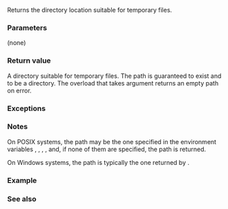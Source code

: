 {{cpp/experimental/fs/title|temp_directory_path}}
{{cpp/experimental/fs/navbar}}
{{dcl begin}}
{{dcl header|experimental/filesystem}}
{{dcl|num=1|since=fs_ts|1=
path temp_directory_path();
path temp_directory_path( error_code&amp; ec );
}}
{{dcl end}}

Returns the directory location suitable for temporary files.

===Parameters===
(none)

===Return value===
A directory suitable for temporary files. The path is guaranteed to exist and to be a directory. The overload that takes {{tt|error_code&amp;}} argument returns an empty path on error.

===Exceptions===
{{cpp/experimental/fs/error_handling|path to be returned}}

===Notes===
On POSIX systems, the path may be the one specified in the environment variables {{tt|TMPDIR}}, {{tt|TMP}}, {{tt|TEMP}}, {{tt|TEMPDIR}}, and, if none of them are specified, the path {{c|"/tmp"}} is returned. 

On Windows systems, the path is typically the one returned by {{tt|GetTempPath}}.

===Example===
{{example
|code=
#include &lt;experimental/filesystem&gt;
#include &lt;iostream&gt;
namespace fs = std::experimental::filesystem;

int main()
{
    std::cout &lt;&lt; "Temp directory is " &lt;&lt; fs::temp_directory_path() &lt;&lt; '\n';
}
|p=true
|output=
Temp directory is "C:\Windows\TEMP\"
}}

===See also===
{{dsc begin}}
{{dsc inc|cpp/io/c/dsc tmpfile}}
{{dsc end}}